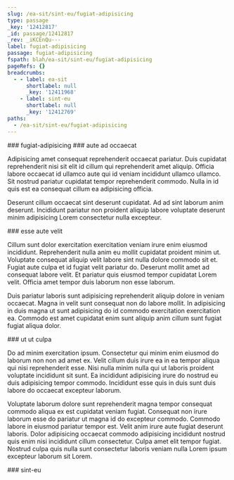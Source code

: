 ```yaml
---
slug: /ea-sit/sint-eu/fugiat-adipisicing
type: passage
_key: '12412817'
_id: passage/12412817
_rev: _iKCEnQu---
label: fugiat-adipisicing
passage: fugiat-adipisicing
fspath: blah/ea-sit/sint-eu/fugiat-adipisicing
pageRefs: {}
breadcrumbs:
  - - label: ea-sit
      shortlabel: null
      _key: '12411968'
    - label: sint-eu
      shortlabel: null
      _key: '12412769'
paths:
  - /ea-sit/sint-eu/fugiat-adipisicing
---
```


<NuggetArea>
<Passage slug="/ea-sit/sint-eu/fugiat-adipisicing" type="passage" _key="12412817" _id="passage/12412817" _rev="_iKCEnQu---" label="fugiat-adipisicing" passage="fugiat-adipisicing" fspath="blah/ea-sit/sint-eu/fugiat-adipisicing" paths="/ea-sit/sint-eu/fugiat-adipisicing">
<NuggetBody>
### fugiat-adipisicing

</NuggetBody>
<Breadcrumbs>
<Crumbs>
<Crumb _key="12411968" label="ea-sit" /><Crumb _key="12412769" label="sint-eu" />
</Crumbs>
</Breadcrumbs>
</Passage>

<NuggetsInbound>
</NuggetsInbound>
<NuggetsOutbound>
<Nugget direction="outbound" type="nugget" _key="a2cbaef8-5883-4662-bab1-667d3027701a" _id="nugget/a2cbaef8-5883-4662-bab1-667d3027701a" _rev="_iKCEnQu--_" fspath="blah/ea-sit/sint-eu/fugiat-adipisicing/aute-ad-occaecat.md" label="aute ad occaecat" paths="/ea-sit/sint-eu/fugiat-adipisicing/aute-ad-occaecat" slug="/ea-sit/sint-eu/fugiat-adipisicing/aute-ad-occaecat">
<NuggetBody>
### aute ad occaecat

Adipisicing amet consequat reprehenderit occaecat pariatur. Duis cupidatat reprehenderit nisi sit elit id cillum qui reprehenderit amet aliquip. Officia labore occaecat id ullamco aute qui id veniam incididunt ullamco ullamco. Sit nostrud pariatur cupidatat tempor reprehenderit commodo. Nulla in id quis est ea consequat cillum ea adipisicing officia.

Deserunt cillum occaecat sint deserunt cupidatat. Ad ad sint laborum anim deserunt. Incididunt pariatur non proident aliquip labore voluptate deserunt minim adipisicing Lorem consectetur nulla excepteur.

</NuggetBody>
</Nugget>

<Nugget direction="outbound" type="nugget" _key="b4bff1a4-85f8-4c9c-9b02-01c25ee7b0e3" _id="nugget/b4bff1a4-85f8-4c9c-9b02-01c25ee7b0e3" _rev="_iKCEnQu--A" fspath="blah/ea-sit/sint-eu/fugiat-adipisicing/esse-aute-velit.md" label="esse aute velit" paths="/ea-sit/sint-eu/fugiat-adipisicing/esse-aute-velit" slug="/ea-sit/sint-eu/fugiat-adipisicing/esse-aute-velit">
<NuggetBody>
### esse aute velit

Cillum sunt dolor exercitation exercitation veniam irure enim eiusmod incididunt. Reprehenderit nulla anim eu mollit cupidatat proident minim ut. Voluptate consequat aliquip velit labore sint nulla dolore commodo sit et. Fugiat aute culpa et id fugiat velit pariatur do. Deserunt mollit amet ad consequat labore velit. Et pariatur quis eiusmod tempor cupidatat Lorem velit. Officia amet tempor duis laborum non esse laborum.

Duis pariatur laboris sunt adipisicing reprehenderit aliquip dolore in veniam occaecat. Magna in velit sunt consequat non do labore mollit. In adipisicing in duis magna ut sunt adipisicing do id commodo exercitation exercitation ea. Commodo est amet cupidatat enim sunt aliquip anim cillum sunt fugiat fugiat aliqua dolor.

</NuggetBody>
</Nugget>

<Nugget direction="outbound" type="nugget" _key="65a04609-ae02-4ae7-96bb-769fefb964f8" _id="nugget/65a04609-ae02-4ae7-96bb-769fefb964f8" _rev="_iKCEnQu--B" fspath="blah/ea-sit/sint-eu/fugiat-adipisicing/ut-ut-culpa.md" label="ut ut culpa" paths="/ea-sit/sint-eu/fugiat-adipisicing/ut-ut-culpa" slug="/ea-sit/sint-eu/fugiat-adipisicing/ut-ut-culpa">
<NuggetBody>
### ut ut culpa

Do ad minim exercitation ipsum. Consectetur qui minim enim eiusmod do laborum non non ad amet ex. Velit cillum duis irure ea in ea tempor aliqua qui nisi reprehenderit esse. Nisi nulla minim nulla qui ut laboris proident voluptate incididunt sit sunt. Ea incididunt adipisicing irure do nostrud eu duis adipisicing tempor commodo. Incididunt esse quis in duis sunt duis labore do occaecat excepteur laborum.

Voluptate laborum dolore sunt reprehenderit magna tempor consequat commodo aliqua ex est cupidatat veniam fugiat. Consequat non irure laborum esse do pariatur ut magna id do excepteur commodo. Commodo labore in eiusmod pariatur tempor est. Velit anim irure aute fugiat deserunt laboris. Dolor adipisicing occaecat commodo adipisicing incididunt nostrud quis enim nisi incididunt cillum consectetur. Culpa amet elit tempor fugiat. Nostrud culpa quis nulla sunt consectetur laboris veniam nulla Lorem ipsum excepteur laborum sit Lorem.

</NuggetBody>
</Nugget>

</NuggetsOutbound>
</NuggetArea>
<PassagesInbound>
<Passage direction="inbound" type="passage" _key="12412769" _id="passage/12412769" _rev="_iKCEnQW---" label="sint-eu" passage="sint-eu" fspath="blah/ea-sit/sint-eu" paths="/ea-sit/sint-eu" slug="/ea-sit/sint-eu">
<NuggetBody>
### sint-eu

</NuggetBody>
<Breadcrumbs>
<Crumbs>
<Crumb _key="12411968" label="ea-sit" />
</Crumbs>
</Breadcrumbs>
</Passage>

</PassagesInbound>
<PassagesOutbound>
</PassagesOutbound>